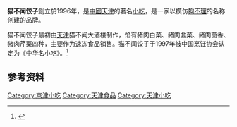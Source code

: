 '''猫不闻饺子'''創立於1996年，是[[中國|中國]][[天津|天津]]的著名[[小吃|小吃]]，是一家以模仿[[狗不理|狗不理]]的名称创建的品牌。

猫不闻饺子最初由[[天津|天津]]猫不闻大酒楼制作，馅有猪肉白菜、猪肉韭菜、猪肉茴香、猪肉芹菜四种，主要作为速冻食品销售。猫不闻饺子于1997年被中国烹饪协会认定为《中华名小吃》。<ref>{{Cite web |url=http://news.enorth.com.cn/system/2007/09/13/001962217.shtml |title=猫不闻 |date=2007-09-13|website=北方网|editor=liuhongbo|access-date=2009-12-07 |archive-date=2016-03-04 |archive-url=https://web.archive.org/web/20160304112545/http://news.enorth.com.cn/system/2007/09/13/001962217.shtml |dead-url=no }}</ref>

==参考资料==
<references />

{{天津小作品}}
{{老天津卫}}
[[Category:京津小吃|Category:京津小吃]]
[[Category:天津食品|Category:天津食品]]
[[Category:天津小吃|Category:天津小吃]]